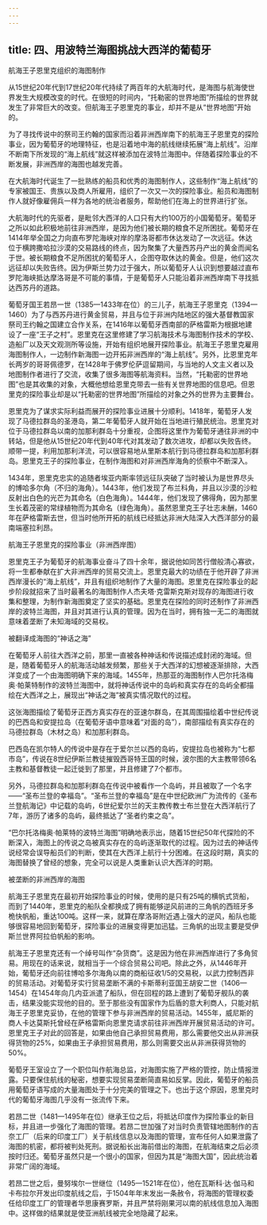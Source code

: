 ```yaml
---
---
---
```

title: 四、用波特兰海图挑战大西洋的葡萄牙
---





航海王子恩里克组织的海图制作


从15世纪20年代到17世纪20年代持续了两百年的大航海时代，是海图与航海使世界发生大规模改变的时代。在很短的时间内，“托勒密的世界地图”所描绘的世界就发生了非常巨大的改变。但航海王子恩里克的事业，却并不是从“世界地图”开始的。

为了寻找传说中的祭司王约翰的国家而沿着非洲西岸南下的航海王子恩里克的探险事业，因为葡萄牙的地理特征，也是沿着地中海的航线继续拓展“海上航线”。沿岸不断南下所发现的“海上航线”就这样被添加在波特兰海图中。伴随着探险事业的不断发展，非洲西岸的海图也越发完善。

在大航海时代诞生了一批熟练的船员和优秀的海图制作人，这些制作“海上航线”的专家被国王、贵族以及商人所雇用，组织了一次又一次的探险事业。船员和海图制作人就好像雇佣兵一样为各地的统治者服务，帮助他们在海上的世界进行扩张。

大航海时代的先驱者，是毗邻大西洋的人口只有大约100万的小国葡萄牙。葡萄牙之所以如此积极地前往非洲西岸，是因为他们被长期的粮食不足所困扰。葡萄牙在1414年举全国之力向直布罗陀海峡对岸的摩洛哥都市休达发动了一次远征。休达位于横跨撒哈拉沙漠的交易路线的终点，因为聚集了大量西苏丹产出的黄金而闻名于世。被长期粮食不足所困扰的葡萄牙人，企图夺取休达的黄金。但是，他们这次远征却以失败告终。因为伊斯兰势力过于强大，所以葡萄牙人认识到想要越过直布罗陀海峡抵达摩洛哥是不可能的事情，于是葡萄牙人只能沿着非洲西岸南下寻找抵达西苏丹的道路。

葡萄牙国王若昂一世（1385—1433年在位）的三儿子，航海王子恩里克（1394—1460）为了与西苏丹进行黄金贸易，并且与位于非洲内陆地区的强大基督教国家祭司王约翰之国建立合作关系，在1416年以葡萄牙西南部的萨格雷斯为根据地建设了一座“王子之村”。恩里克在这里修建了学习航海技术与海图制作技术的学校、造船厂以及天文观测所等设施，开始有组织地展开探险事业。航海王子恩里克雇用海图制作人，一边制作新海图一边开拓非洲西岸的“海上航线”。另外，比恩里克年长两岁的哥哥佩德罗，在1428年于佛罗伦萨逗留期间，与当地的人文主义者以及地图制作者进行了交流，收集了很多海图等航海资料。当然，“托勒密的世界地图”也是其收集的对象，大概他想给恩里克带去一些有关世界地图的信息吧。但恩里克的探险事业却是以“托勒密的世界地图”所描绘的对象之外的世界为主要舞台。

恩里克为了谋求实际利益而展开的探险事业进展十分顺利。1418年，葡萄牙人发现了马德拉群岛的圣港岛，第二年葡萄牙人就开始在当地进行殖民统治。恩里克对位于马德拉群岛以南的加那利群岛十分重视，企图将这里作为葡萄牙通往非洲的中转站，但是他从15世纪20年代到40年代对其发动了数次进攻，却都以失败告终。顺带一提，利用加那利洋流，可以很容易地从里斯本航行到马德拉群岛和加那利群岛。恩里克王子的探险事业，在制作海图和对非洲西岸海角的侦察中不断深入。

1434年，恩里克忠实的追随者埃亚内斯率领远征队突破了当时被认为是世界尽头的博哈多尔角（不归的海角）。1443年，他们发现了布兰科角，并且以沙漠的沙粒反射出白色的光芒为其命名（白色海角）。1444年，他们发现了佛得角，因为那里生长着茂密的常绿植物而为其命名（绿色海角）。虽然恩里克王子壮志未酬，1460年在萨格雷斯去世，但当时他所开拓的航线已经抵达非洲大陆深入大西洋部分的最南端塞拉利昂。

航海王子恩里克的探险事业（非洲西岸图）



恩里克王子为葡萄牙的航海事业奋斗了四十余年，据说他如同苦行僧般清心寡欲，将一生都奉献在扩大非洲西岸的贸易交流上。恩里克最大的功绩在于他开辟了非洲西岸漫长的“海上航线”，并且有组织地制作了大量的海图。恩里克在探险事业的起步阶段就招来了当时最著名的海图制作人杰夫塔·克雷斯克斯对现存的海图进行收集和整理，为制作新海图奠定了坚实的基础。恩里克在探险的同时还制作了非洲西岸的波特兰海图，并且对其进行认真的管理。因为在当时，拥有独一无二的海图就意味着垄断了未知海域的交易权。





被翻译成海图的“神话之海”


在葡萄牙人前往大西洋之前，那里一直被各种神话和传说描述成封闭的海域。但是，随着葡萄牙人的航海活动越发频繁，那些关于大西洋的幻想被逐渐排除，大西洋变成了一个由海图明确下来的海域。1455年，热那亚的海图制作人巴尔托洛梅奥·帕莱特制作的波特兰海图中，就将神话传说中的岛屿和真实存在的岛屿全都描绘在大西洋之上，展现出“神话之海”被真实情况取代的过程。

这张海图描绘了葡萄牙正西方真实存在的亚速尔群岛，在其周围描绘着中世纪传说的巴西岛和安提拉岛（在葡萄牙语中意味着“对面的岛”），南部描绘有真实存在的马德拉群岛（木材之岛）和加那利群岛。

巴西岛在凯尔特人的传说中是存在于爱尔兰以西的岛屿，安提拉岛也被称为“七都市岛”，传说在8世纪伊斯兰教徒摧毁西哥特王国的时候，波尔图的大主教带领6名主教和基督教徒一起迁徙到了那里，并且修建了7个都市。

另外，马德拉群岛和加那利群岛在传说中被看作一个岛屿，并且被取了一个名字——“圣布兰登的幸福岛”。“圣布兰登的幸福岛”是在中世纪欧洲广为流传的《圣布兰登航海记》中记载的岛屿，6世纪爱尔兰的天主教传教士布兰登在大西洋航行了7年，游历了诸多的岛屿，最终抵达了“圣者约束之岛”。

“巴尔托洛梅奥·帕莱特的波特兰海图”明确地表示出，随着15世纪50年代探险的不断深入，海图上的传说之岛被真实存在的岛屿逐渐取代的过程。因为过去的神话传说经常会误导船员们的判断，使其在大西洋上航行十分困难。在这段时期，真实的海图替换了曾经的想象，完全可以说是人类重新认识大西洋的时期。





被垄断的非洲西岸的海图


航海王子恩里克在最初开始探险事业的时候，使用的是只有25吨的横帆式货船，而到了1440年，恩里克的船队全都换成了拥有能够逆风前进的三角帆的西班牙多桅快帆船，重达100吨。这样一来，就算在摩洛哥附近遇上强大的逆风，船队也能够很容易地回到葡萄牙，探险事业的进展变得更加迅猛。三角帆的出现主要是受伊斯兰世界阿拉伯帆船的影响。

航海王子恩里克还有一个绰号叫作“杂货商”。这是因为他在非洲西岸进行了多角贸易。用现在的话来说，就相当于一个综合贸易公司吧。除此之外，从1446年开始，葡萄牙还向前往博哈多尔海角以南的商船征收1/5的交易税，以武力控制西非的贸易活动。对葡萄牙实行贸易垄断不满的卡斯蒂利亚国王胡安二世（1406—1454）在1454年向几内亚派遣了船队，但在回程的路上遭到了葡萄牙舰队的袭击，结果没能实现他的目的。至于那些没有国家作为后盾的意大利商人，只能对航海王子恩里克妥协，在他的管理下参与非洲西岸的贸易活动。1455年，威尼斯的商人卡达莫斯托曾经在萨格雷斯向恩里克请求前往非洲西岸开展贸易活动的许可。恩里克王子对此的回答是，如果由他自己承担贸易费用，那么需要他交出从非洲获得货物的25%，如果由王子承担贸易费用，那么则需要交出从非洲获得货物的50%。

葡萄牙王室设立了一个职位叫作航海总监，对海图实施了严格的管控，防止情报泄露。只要保住航线的秘密，想要实现贸易垄断简直易如反掌。因此，葡萄牙的船员用葡萄牙语写成的大量海图处于十分完美的管理之下。也出于这个原因，恩里克时代的葡萄牙海图几乎没有一张流传下来。

若昂二世（1481—1495年在位）继承王位之后，将抵达印度作为探险事业的新目标，并且进一步强化了海图的管理。若昂二世加强了对当时负责管辖地图制作的吉奈工厂（后来的印度工厂）关于航线信息以及海图的管理，宣布任何人如果泄露了海图的机密，都将被判处死刑。据说船长出海前借出的海图，在航海结束之后必须按时归还。葡萄牙虽然只是一个很小的国家，但因为其是“海图大国”，因此统治着非常广阔的海域。

若昂二世之后，曼努埃尔一世继位（1495—1521年在位），他在瓦斯科·达·伽马和卡布拉尔开发出印度航线之后，于1504年年末发出一条赦令，将海图的管理权委任给印度工厂的管理者华思康赛罗斯，并且严禁将刚果河以南的航线信息加入海图中。这样做的结果就是使亚洲航线被完全地隐藏了起来。